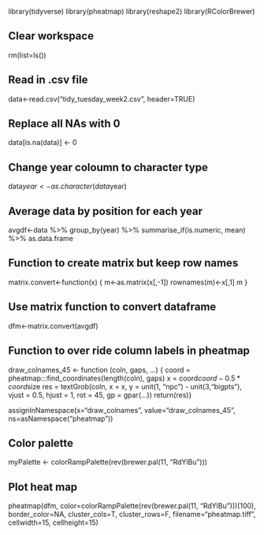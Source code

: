 library(tidyverse)
library(pheatmap)
library(reshape2)
library(RColorBrewer)

## Clear workspace
rm(list=ls())

## Read in .csv file
data<-read.csv("tidy_tuesday_week2.csv", header=TRUE)

## Replace all NAs with 0
data[is.na(data)] <- 0

## Change year coloumn to character type
data$year<-as.character(data$year)

## Average data by position for each year
avgdf<-data %>% group_by(year) %>% summarise_if(is.numeric, mean) %>% as.data.frame

## Function to create matrix but keep row names
matrix.convert<-function(x)
  {
    m<-as.matrix(x[,-1])
    rownames(m)<-x[,1]
    m
  }

## Use matrix function to convert dataframe
dfm<-matrix.convert(avgdf)

## Function to over ride column labels in pheatmap
draw_colnames_45 <- function (coln, gaps, ...) {
    coord = pheatmap:::find_coordinates(length(coln), gaps)
    x = coord$coord - 0.5 * coord$size
    res = textGrob(coln, x = x, y = unit(1, "npc") - unit(3,"bigpts"), vjust = 0.5, hjust = 1, rot = 45, gp = gpar(...))
    return(res)}

assignInNamespace(x="draw_colnames", value="draw_colnames_45",
ns=asNamespace("pheatmap"))

## Color palette
myPalette <- colorRampPalette(rev(brewer.pal(11, "RdYlBu")))

## Plot heat map
pheatmap(dfm, color=colorRampPalette(rev(brewer.pal(11, "RdYlBu")))(100), border_color=NA, cluster_cols=T, cluster_rows=F, filename="pheatmap.tiff", cellwidth=15, cellheight=15)

